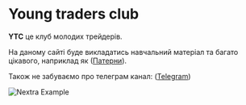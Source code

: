 
# Young traders club

**YTC** це клуб молодих трейдерів.

На даному сайті буде викладатись навчальний матеріал та багато цікавого, наприклад як ([Патерни](/features/patterns)).

Також не забуваємо про телеграм канал: ([Telegram](https://t.me/+-OV8QFxmYjU1MTcy))

<Bleed>![Nextra Example](../public/1.webp)</Bleed>
